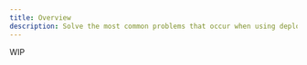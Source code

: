 ---
title: Overview
description: Solve the most common problems that occur when using deployit.
---

WIP